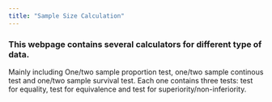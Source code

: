 ```yaml
---
title: "Sample Size Calculation"
---
```


### This webpage contains several calculators for different type of data. 

Mainly including One/two sample proportion test, one/two sample continous test and one/two sample survival test. Each one contains three tests: test for equality, test for equivalence and test for superiority/non-inferiority.